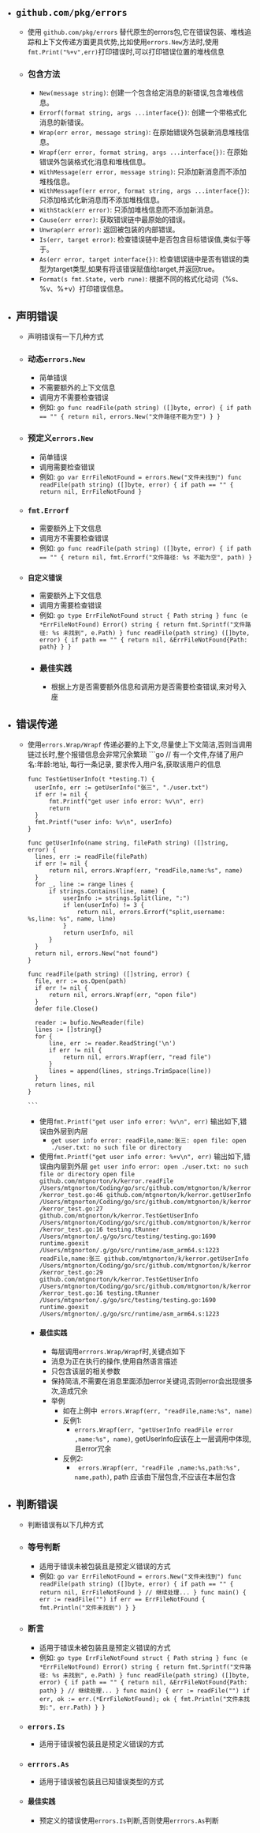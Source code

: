- ## `github.com/pkg/errors`
	- 使用 `github.com/pkg/errors` 替代原生的errors包,它在错误包装、堆栈追踪和上下文传递方面更具优势,比如使用`errors.New`方法时,使用`fmt.Print("%+v",err)`打印错误时,可以打印错误位置的堆栈信息
	- ### 包含方法
		- `New(message string)`: 创建一个包含给定消息的新错误,包含堆栈信息。
		- `Errorf(format string, args ...interface{})`: 创建一个带格式化消息的新错误。
		- `Wrap(err error, message string)`: 在原始错误外包装新消息堆栈信息。
		- `Wrapf(err error, format string, args ...interface{})`: 在原始错误外包装格式化消息和堆栈信息。
		- `WithMessage(err error, message string)`: 只添加新消息而不添加堆栈信息。
		- `WithMessagef(err error, format string, args ...interface{})`: 只添加格式化新消息而不添加堆栈信息。
		- `WithStack(err error)`: 只添加堆栈信息而不添加新消息。
		- `Cause(err error)`: 获取错误链中最原始的错误。
		- `Unwrap(err error)`: 返回被包装的内部错误。
		- `Is(err, target error)`: 检查错误链中是否包含目标错误值,类似于等于。
		- `As(err error, target interface{})`: 检查错误链中是否有错误的类型为target类型,如果有将该错误赋值给target,并返回true。
		- `Format(s fmt.State, verb rune)`: 根据不同的格式化动词（%s、%v、%+v）打印错误信息。
- ## 声明错误
	- 声明错误有一下几种方式
	- ### 动态`errors.New`
		- 简单错误
		- 不需要额外的上下文信息
		- 调用方不需要检查错误
		- 例如:
			  ```go
			  func readFile(path string) ([]byte, error) {
			      if path == "" {
			          return nil, errors.New("文件路径不能为空")
			      }
			  }
			  ```
	- ### 预定义`errors.New`
		- 简单错误
		- 调用需要检查错误
		- 例如:
			  ```go
			  var ErrFileNotFound = errors.New("文件未找到")
			  func readFile(path string) ([]byte, error) {
			      if path == "" {
			          return nil, ErrFileNotFound
			      }
			  ```
	- ### `fmt.Errorf`
		- 需要额外上下文信息
		- 调用方不需要检查错误
		- 例如:
			  ```go
			  func readFile(path string) ([]byte, error) {
			      if path == "" {
			          return nil, fmt.Errorf("文件路径: %s 不能为空", path)
			      }
			  ```
	- ### `自定义错误`
		- 需要额外上下文信息
		- 调用方需要检查错误
		- 例如:
			  ```go
			  type ErrFileNotFound struct {
			      Path string
			  }
			  func (e *ErrFileNotFound) Error() string {
			      return fmt.Sprintf("文件路径: %s 未找到", e.Path)
			  }
			  func readFile(path string) ([]byte, error) {
			      if path == "" {
			          return nil, &ErrFileNotFound{Path: path}
			      }
			  }
			  ```
		- ### 最佳实践
			- 根据上方是否需要额外信息和调用方是否需要检查错误,来对号入座
- ## 错误传递
	- 使用`errors.Wrap/Wrapf` 传递必要的上下文,尽量使上下文简洁,否则当调用链过长时,整个报错信息会非常冗余繁琐
		  ```go
		  // 有一个文件,存储了用户名:年龄:地址, 每行一条记录, 要求传入用户名,获取该用户的信息
		  
		  func TestGetUserInfo(t *testing.T) {
		  	userInfo, err := getUserInfo("张三", "./user.txt")
		  	if err != nil {
		  		fmt.Printf("get user info error: %v\n", err)
		  		return
		  	}
		  	fmt.Printf("user info: %v\n", userInfo)
		  }
		  
		  func getUserInfo(name string, filePath string) ([]string, error) {
		  	lines, err := readFile(filePath)
		  	if err != nil {
		  		return nil, errors.Wrapf(err, "readFile,name:%s", name)
		  	}
		  	for _, line := range lines {
		  		if strings.Contains(line, name) {
		  			userInfo := strings.Split(line, ":")
		  			if len(userInfo) != 3 {
		  				return nil, errors.Errorf("split,username: %s,line: %s", name, line)
		  			}
		  			return userInfo, nil
		  		}
		  	}
		  	return nil, errors.New("not found")
		  }
		  
		  func readFile(path string) ([]string, error) {
		  	file, err := os.Open(path)
		  	if err != nil {
		  		return nil, errors.Wrapf(err, "open file")
		  	}
		  	defer file.Close()
		  
		  	reader := bufio.NewReader(file)
		  	lines := []string{}
		  	for {
		  		line, err := reader.ReadString('\n')
		  		if err != nil {
		  			return nil, errors.Wrapf(err, "read file")
		  		}
		  		lines = append(lines, strings.TrimSpace(line))
		  	}
		  	return lines, nil
		  }
		  
		  ```
		- 使用`fmt.Printf("get user info error: %v\n", err)` 输出如下,错误由外层到内层
			- `get user info error: readFile,name:张三: open file: open ./user.txt: no such file or directory`
		- 使用`fmt.Printf("get user info error: %+v\n", err)` 输出如下,错误由内层到外层
			  ```
			  get user info error: open ./user.txt: no such file or directory
			  open file
			  github.com/mtgnorton/k/kerror.readFile
			          /Users/mtgnorton/Coding/go/src/github.com/mtgnorton/k/kerror/kerror_test.go:46
			  github.com/mtgnorton/k/kerror.getUserInfo
			          /Users/mtgnorton/Coding/go/src/github.com/mtgnorton/k/kerror/kerror_test.go:27
			  github.com/mtgnorton/k/kerror.TestGetUserInfo
			          /Users/mtgnorton/Coding/go/src/github.com/mtgnorton/k/kerror/kerror_test.go:16
			  testing.tRunner
			          /Users/mtgnorton/.g/go/src/testing/testing.go:1690
			  runtime.goexit
			          /Users/mtgnorton/.g/go/src/runtime/asm_arm64.s:1223
			  readFile,name:张三
			  github.com/mtgnorton/k/kerror.getUserInfo
			          /Users/mtgnorton/Coding/go/src/github.com/mtgnorton/k/kerror/kerror_test.go:29
			  github.com/mtgnorton/k/kerror.TestGetUserInfo
			          /Users/mtgnorton/Coding/go/src/github.com/mtgnorton/k/kerror/kerror_test.go:16
			  testing.tRunner
			          /Users/mtgnorton/.g/go/src/testing/testing.go:1690
			  runtime.goexit
			          /Users/mtgnorton/.g/go/src/runtime/asm_arm64.s:1223
			  ```
		- #### 最佳实践
			- 每层调用`errrors.Wrap/Wrapf`时,关键点如下
			- 消息为正在执行的操作,使用自然语言描述
			- 只包含该层的相关参数
			- 保持简洁,不需要在消息里面添加error关键词,否则error会出现很多次,造成冗余
			- 举例
				- 如在上例中` errors.Wrapf(err, "readFile,name:%s", name)`
				- 反例1:
					- `errors.Wrapf(err, "getUserInfo readFile error ,name:%s", name)`, getUserInfo应该在上一层调用中体现,且error冗余
				- 反例2:
					- ` errors.Wrapf(err, "readFile ,name:%s,path:%s", name,path)`, path 应该由下层包含,不应该在本层包含
- ## 判断错误
	- 判断错误有以下几种方式
	- ### 等号判断
		- 适用于错误未被包装且是预定义错误的方式
		- 例如:
			  ```go
			  var ErrFileNotFound = errors.New("文件未找到")
			  func readFile(path string) ([]byte, error) {
			      if path == "" {
			          return nil, ErrFileNotFound
			      }
			      // 继续处理...
			  }
			  func main() {
			      err := readFile("")
			      if err == ErrFileNotFound {
			          fmt.Println("文件未找到")
			      }
			  }
			  ```
	- ### 断言
		- 适用于错误未被包装且是预定义错误的方式
		- 例如:
			  ```go
			  type ErrFileNotFound struct {
			  Path string
			  }
			  func (e *ErrFileNotFound) Error() string {
			  return fmt.Sprintf("文件路径: %s 未找到", e.Path)
			  }
			  func readFile(path string) ([]byte, error) {
			  if path == "" {
			  	return nil, &ErrFileNotFound{Path: path}
			  }
			  // 继续处理...
			  }
			  func main() {
			  err := readFile("")
			  if err, ok := err.(*ErrFileNotFound); ok {
			  	fmt.Println("文件未找到:", err.Path)
			  }
			  }
			  ```
	- ### `errors.Is`
		- 适用于错误被包装且是预定义错误的方式
	- ### `errrors.As`
		- 适用于错误被包装且已知错误类型的方式
	- #### 最佳实践
		- 预定义的错误使用`errors.Is`判断,否则使用`errrors.As`判断
